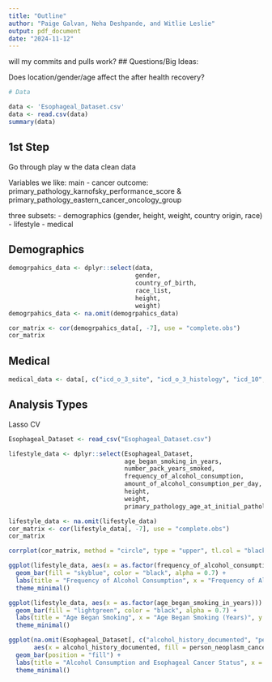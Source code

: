 ```yaml
---
title: "Outline"
author: "Paige Galvan, Neha Deshpande, and Witlie Leslie"
output: pdf_document
date: "2024-11-12"
---
```

will my commits and pulls work?
## Questions/Big Ideas:

Does location/gender/age affect the after health recovery?


```r
# Data 

data <- 'Esophageal_Dataset.csv'
data <- read.csv(data)
summary(data)

```

## 1st Step 
Go through play w the data 
clean data 


Variables we like: 
main - cancer outcome: primary_pathology_karnofsky_performance_score & primary_pathology_eastern_cancer_oncology_group


three subsets:
- demographics (gender, height, weight, country origin, race)
- lifestyle
- medical

## Demographics 
```r

demogrpahics_data <- dplyr::select(data,
                                   gender,
                                   country_of_birth,
                                   race_list,
                                   height, 
                                   weight)
demogrpahics_data <- na.omit(demogrpahics_data)

cor_matrix <- cor(demogrpahics_data[, -7], use = "complete.obs")
cor_matrix

```

## Medical
```r
medical_data <- data[, c("icd_o_3_site", "icd_o_3_histology", "icd_10", "vital_status", "days_to_death")]r
```


## Analysis Types 

Lasso 
CV

```r

Esophageal_Dataset <- read_csv("Esophageal_Dataset.csv")

lifestyle_data <- dplyr::select(Esophageal_Dataset,
                                age_began_smoking_in_years, 
                                number_pack_years_smoked,
                                frequency_of_alcohol_consumption, 
                                amount_of_alcohol_consumption_per_day,
                                height, 
                                weight, 
                                primary_pathology_age_at_initial_pathologic_diagnosis)

lifestyle_data <- na.omit(lifestyle_data)
cor_matrix <- cor(lifestyle_data[, -7], use = "complete.obs")
cor_matrix

corrplot(cor_matrix, method = "circle", type = "upper", tl.col = "black", tl.srt = 45)

ggplot(lifestyle_data, aes(x = as.factor(frequency_of_alcohol_consumption))) +
  geom_bar(fill = "skyblue", color = "black", alpha = 0.7) +
  labs(title = "Frequency of Alcohol Consumption", x = "Frequency of Alcohol Consumption", y = "Count") +
  theme_minimal()

ggplot(lifestyle_data, aes(x = as.factor(age_began_smoking_in_years))) +
  geom_bar(fill = "lightgreen", color = "black", alpha = 0.7) +
  labs(title = "Age Began Smoking", x = "Age Began Smoking (Years)", y = "Count") +
  theme_minimal()

ggplot(na.omit(Esophageal_Dataset[, c("alcohol_history_documented", "person_neoplasm_cancer_status")]), 
       aes(x = alcohol_history_documented, fill = person_neoplasm_cancer_status)) +
  geom_bar(position = "fill") +
  labs(title = "Alcohol Consumption and Esophageal Cancer Status", x = "Alcohol Consumption History", y = "Proportion", fill = "Cancer Status") +
  theme_minimal()


```






